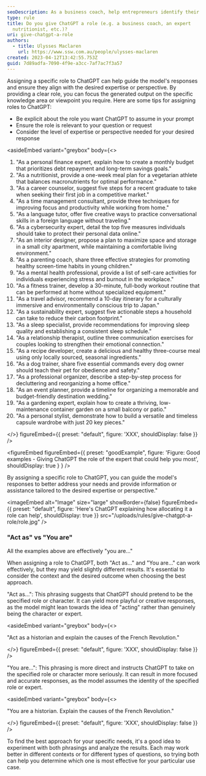 ```yaml
---
seoDescription: As a business coach, help entrepreneurs identify their unique value proposition and craft a compelling elevator pitch to stand out in their industry.
type: rule
title: Do you give ChatGPT a role (e.g. a business coach, an expert
  nutritionist, etc.)?
uri: give-chatgpt-a-role
authors:
  - title: Ulysses Maclaren
    url: https://www.ssw.com.au/people/ulysses-maclaren
created: 2023-04-12T13:42:55.753Z
guid: 7d89adfa-7090-4f9e-a3cc-7af7ac7f3a57
---
```


Assigning a specific role to ChatGPT can help guide the model's responses and ensure they align with the desired expertise or perspective. By providing a clear role, you can focus the generated output on the specific knowledge area or viewpoint you require.
Here are some tips for assigning roles to ChatGPT:

- Be explicit about the role you want ChatGPT to assume in your prompt
- Ensure the role is relevant to your question or request
- Consider the level of expertise or perspective needed for your desired response

<asideEmbed
  variant="greybox"
  body={<>
    
1. "As a personal finance expert, explain how to create a monthly budget that prioritizes debt repayment and long-term savings goals."
2. "As a nutritionist, provide a one-week meal plan for a vegetarian athlete that balances macronutrients for optimal performance."
3. "As a career counselor, suggest five steps for a recent graduate to take when seeking their first job in a competitive market."
4. "As a time management consultant, provide three techniques for improving focus and productivity while working from home."
5. "As a language tutor, offer five creative ways to practice conversational skills in a foreign language without traveling."
6. "As a cybersecurity expert, detail the top five measures individuals should take to protect their personal data online."
7. "As an interior designer, propose a plan to maximize space and storage in a small city apartment, while maintaining a comfortable living environment."
8. "As a parenting coach, share three effective strategies for promoting healthy screen-time habits in young children."
9. "As a mental health professional, provide a list of self-care activities for individuals experiencing stress and burnout in the workplace."
10. "As a fitness trainer, develop a 30-minute, full-body workout routine that can be performed at home without specialized equipment."
11. "As a travel advisor, recommend a 10-day itinerary for a culturally immersive and environmentally conscious trip to Japan."
12. "As a sustainability expert, suggest five actionable steps a household can take to reduce their carbon footprint."
13. "As a sleep specialist, provide recommendations for improving sleep quality and establishing a consistent sleep schedule."
14. "As a relationship therapist, outline three communication exercises for couples looking to strengthen their emotional connection."
15. "As a recipe developer, create a delicious and healthy three-course meal using only locally sourced, seasonal ingredients."
16. "As a dog trainer, share five essential commands every dog owner should teach their pet for obedience and safety."
17. "As a professional organizer, describe a step-by-step process for decluttering and reorganizing a home office."
18. "As an event planner, provide a timeline for organizing a memorable and budget-friendly destination wedding."
19. "As a gardening expert, explain how to create a thriving, low-maintenance container garden on a small balcony or patio."
20. "As a personal stylist, demonstrate how to build a versatile and timeless capsule wardrobe with just 20 key pieces."

  </>}
  figureEmbed={{
    preset: "default",
    figure: 'XXX',
    shouldDisplay: false
  }}
/>

<figureEmbed figureEmbed={{
  preset: "goodExample",
  figure: 'Figure: Good examples - Giving ChatGPT the role of the expert that could help you most',
  shouldDisplay: true
} } />


By assigning a specific role to ChatGPT, you can guide the model's responses to better address your needs and provide information or assistance tailored to the desired expertise or perspective."


<imageEmbed
  alt="Image"
  size="large"
  showBorder={false}
  figureEmbed={{
    preset: "default",
    figure: 'Here\'s ChatGPT explaining how allocating it a role can help',
    shouldDisplay: true
  }}
  src="/uploads/rules/give-chatgpt-a-role/role.jpg"
/>

### "Act as" vs "You are"

All the examples above are effectively "you are..."

When assigning a role to ChatGPT, both "Act as..." and "You are..." can work effectively, but they may yield slightly different results. It's essential to consider the context and the desired outcome when choosing the best approach.

"Act as...": This phrasing suggests that ChatGPT should pretend to be the specified role or character. It can yield more playful or creative responses, as the model might lean towards the idea of "acting" rather than genuinely being the character or expert.

<asideEmbed
  variant="greybox"
  body={<>
    
"Act as a historian and explain the causes of the French Revolution."

  </>}
  figureEmbed={{
    preset: "default",
    figure: 'XXX',
    shouldDisplay: false
  }}
/>

"You are...": This phrasing is more direct and instructs ChatGPT to take on the specified role or character more seriously. It can result in more focused and accurate responses, as the model assumes the identity of the specified role or expert.

<asideEmbed
  variant="greybox"
  body={<>
    
"You are a historian. Explain the causes of the French Revolution."

  </>}
  figureEmbed={{
    preset: "default",
    figure: 'XXX',
    shouldDisplay: false
  }}
/>

To find the best approach for your specific needs, it's a good idea to experiment with both phrasings and analyze the results. Each may work better in different contexts or for different types of questions, so trying both can help you determine which one is most effective for your particular use case.